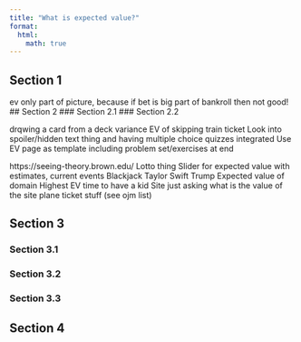 ```yaml
---
title: "What is expected value?"
format:
  html:
    math: true
---
```

## Section 1

ev only part of picture, because if bet is big part of bankroll then not good! 
## Section 2
### Section 2.1
### Section 2.2

drqwing a card from a deck
variance 
EV of skipping train ticket
Look into spoiler/hidden text thing and having multiple choice quizzes integrated
Use EV page as template including problem set/exercises at end

https://seeing-theory.brown.edu/ 
Lotto thing
Slider for expected value with estimates, current events 
Blackjack 
Taylor Swift 
Trump 
Expected value of domain 
Highest EV time to have a kid
Site just asking what is the value of the site 
plane ticket stuff (see ojm list)


## Section 3
### Section 3.1
### Section 3.2
### Section 3.3

## Section 4